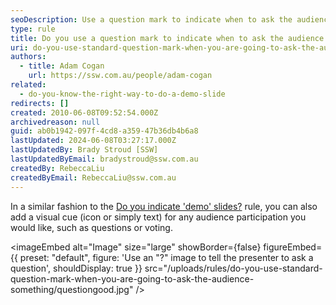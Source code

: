 ```yaml
---
seoDescription: Use a question mark to indicate when to ask the audience something and encourage participation in your presentation.
type: rule
title: Do you use a question mark to indicate when to ask the audience something?
uri: do-you-use-standard-question-mark-when-you-are-going-to-ask-the-audience-something
authors:
  - title: Adam Cogan
    url: https://ssw.com.au/people/adam-cogan
related:
  - do-you-know-the-right-way-to-do-a-demo-slide
redirects: []
created: 2010-06-08T09:52:54.000Z
archivedreason: null
guid: ab0b1942-097f-4cd8-a359-47b36db4b6a8
lastUpdated: 2024-06-08T03:27:17.000Z
lastUpdatedBy: Brady Stroud [SSW]
lastUpdatedByEmail: bradystroud@ssw.com.au
createdBy: RebeccaLiu
createdByEmail: RebeccaLiu@ssw.com.au
---
```


In a similar fashion to the [Do you indicate 'demo' slides?](/do-you-know-the-right-way-to-do-a-demo-slide) rule, you can also add a visual cue (icon or simply text) for any audience participation you would like, such as questions or voting.

<imageEmbed
  alt="Image"
  size="large"
  showBorder={false}
  figureEmbed={{
    preset: "default",
    figure: 'Use an "?" image to tell the presenter to ask a question',
    shouldDisplay: true
  }}
  src="/uploads/rules/do-you-use-standard-question-mark-when-you-are-going-to-ask-the-audience-something/questiongood.jpg"
/>
